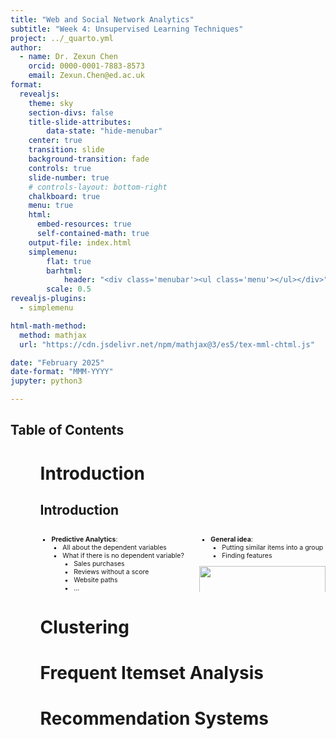 ```yaml
---
title: "Web and Social Network Analytics"
subtitle: "Week 4: Unsupervised Learning Techniques"
project: ../_quarto.yml
author:
  - name: Dr. Zexun Chen
    orcid: 0000-0001-7883-8573
    email: Zexun.Chen@ed.ac.uk
format:
  revealjs:
    theme: sky
    section-divs: false
    title-slide-attributes:
        data-state: "hide-menubar"
    center: true
    transition: slide
    background-transition: fade
    controls: true
    slide-number: true
    # controls-layout: bottom-right
    chalkboard: true
    menu: true
    html:
      embed-resources: true
      self-contained-math: true
    output-file: index.html
    simplemenu:
        flat: true
        barhtml:
            header: "<div class='menubar'><ul class='menu'></ul></div>"
        scale: 0.5
revealjs-plugins:
  - simplemenu

html-math-method:
  method: mathjax
  url: "https://cdn.jsdelivr.net/npm/mathjax@3/es5/tex-mml-chtml.js"

date: "February 2025"
date-format: "MMM-YYYY"  
jupyter: python3

---
```


## Table of Contents {data-state="hide-menubar"}

<ul class="menu"><ul>

# Introduction {data-stack-name="Introduction"}

## Introduction

:::{.columns}

::: {.column style="font-size: 75%;"}
- **Predictive Analytics**:
  - All about the dependent variables
  - What if there is no dependent variable?
    - Sales purchases
    - Reviews without a score
    - Website paths
    - ...
:::

::: {.column style="font-size: 75%;"}
  - **General idea**:
    - Putting similar items into a group
    - Finding features

![](fig/sup-vs-unsup.png){width=100%}


:::

:::



# Clustering {data-stack-name="Clustering"}



# Frequent Itemset Analysis {data-stack-name="Itemset"}


# Recommendation Systems {data-stack-name="Recommendation"}









